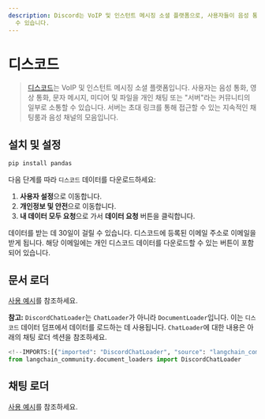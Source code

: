 ```yaml
---
description: Discord는 VoIP 및 인스턴트 메시징 소셜 플랫폼으로, 사용자들이 음성 통화, 영상 통화 및 텍스트 메시지를 통해 소통할
  수 있습니다.
---
```


# 디스코드

> [디스코드](https://discord.com/)는 VoIP 및 인스턴트 메시징 소셜 플랫폼입니다. 사용자는 음성 통화, 영상 통화, 문자 메시지, 미디어 및 파일을 개인 채팅 또는 "서버"라는 커뮤니티의 일부로 소통할 수 있습니다. 서버는 초대 링크를 통해 접근할 수 있는 지속적인 채팅룸과 음성 채널의 모음입니다.

## 설치 및 설정

```bash
pip install pandas
```


다음 단계를 따라 `디스코드` 데이터를 다운로드하세요:

1. **사용자 설정**으로 이동합니다.
2. **개인정보 및 안전**으로 이동합니다.
3. **내 데이터 모두 요청**으로 가서 **데이터 요청** 버튼을 클릭합니다.

데이터를 받는 데 30일이 걸릴 수 있습니다. 디스코드에 등록된 이메일 주소로 이메일을 받게 됩니다. 해당 이메일에는 개인 디스코드 데이터를 다운로드할 수 있는 버튼이 포함되어 있습니다.

## 문서 로더

[사용 예시](/docs/integrations/document_loaders/discord)를 참조하세요.

**참고:** `DiscordChatLoader`는 `ChatLoader`가 아니라 `DocumentLoader`입니다. 이는 `디스코드` 데이터 덤프에서 데이터를 로드하는 데 사용됩니다. `ChatLoader`에 대한 내용은 아래의 채팅 로더 섹션을 참조하세요.

```python
<!--IMPORTS:[{"imported": "DiscordChatLoader", "source": "langchain_community.document_loaders", "docs": "https://api.python.langchain.com/en/latest/document_loaders/langchain_community.document_loaders.discord.DiscordChatLoader.html", "title": "Discord"}]-->
from langchain_community.document_loaders import DiscordChatLoader
```


## 채팅 로더

[사용 예시](/docs/integrations/chat_loaders/discord)를 참조하세요.
